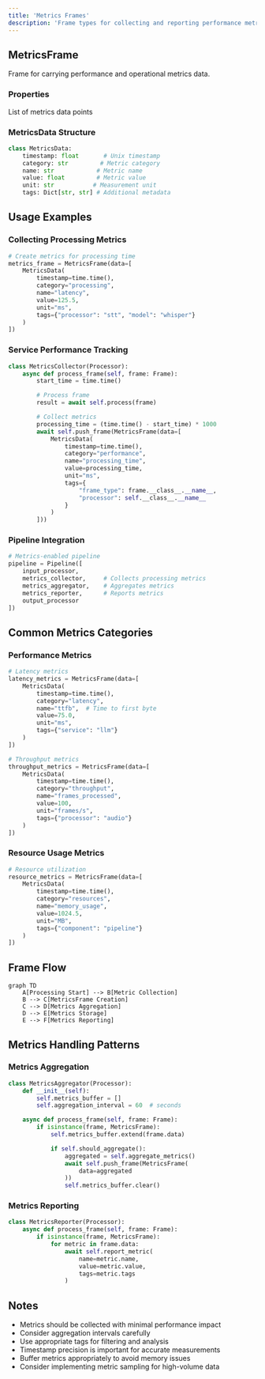 ```yaml
---
title: 'Metrics Frames'
description: 'Frame types for collecting and reporting performance metrics in Pipecat'
---
```


## MetricsFrame

Frame for carrying performance and operational metrics data.

### Properties

<ParamField path="data" type="List[MetricsData]" required>
  List of metrics data points
</ParamField>

### MetricsData Structure

```python
class MetricsData:
    timestamp: float       # Unix timestamp
    category: str         # Metric category
    name: str            # Metric name
    value: float         # Metric value
    unit: str           # Measurement unit
    tags: Dict[str, str] # Additional metadata
```

## Usage Examples

### Collecting Processing Metrics

```python
# Create metrics for processing time
metrics_frame = MetricsFrame(data=[
    MetricsData(
        timestamp=time.time(),
        category="processing",
        name="latency",
        value=125.5,
        unit="ms",
        tags={"processor": "stt", "model": "whisper"}
    )
])
```

### Service Performance Tracking

```python
class MetricsCollector(Processor):
    async def process_frame(self, frame: Frame):
        start_time = time.time()

        # Process frame
        result = await self.process(frame)

        # Collect metrics
        processing_time = (time.time() - start_time) * 1000
        await self.push_frame(MetricsFrame(data=[
            MetricsData(
                timestamp=time.time(),
                category="performance",
                name="processing_time",
                value=processing_time,
                unit="ms",
                tags={
                    "frame_type": frame.__class__.__name__,
                    "processor": self.__class__.__name__
                }
            )
        ]))
```

### Pipeline Integration

```python
# Metrics-enabled pipeline
pipeline = Pipeline([
    input_processor,
    metrics_collector,     # Collects processing metrics
    metrics_aggregator,    # Aggregates metrics
    metrics_reporter,      # Reports metrics
    output_processor
])
```

## Common Metrics Categories

### Performance Metrics

```python
# Latency metrics
latency_metrics = MetricsFrame(data=[
    MetricsData(
        timestamp=time.time(),
        category="latency",
        name="ttfb",  # Time to first byte
        value=75.0,
        unit="ms",
        tags={"service": "llm"}
    )
])

# Throughput metrics
throughput_metrics = MetricsFrame(data=[
    MetricsData(
        timestamp=time.time(),
        category="throughput",
        name="frames_processed",
        value=100,
        unit="frames/s",
        tags={"processor": "audio"}
    )
])
```

### Resource Usage Metrics

```python
# Resource utilization
resource_metrics = MetricsFrame(data=[
    MetricsData(
        timestamp=time.time(),
        category="resources",
        name="memory_usage",
        value=1024.5,
        unit="MB",
        tags={"component": "pipeline"}
    )
])
```

## Frame Flow

```mermaid
graph TD
    A[Processing Start] --> B[Metric Collection]
    B --> C[MetricsFrame Creation]
    C --> D[Metrics Aggregation]
    D --> E[Metrics Storage]
    E --> F[Metrics Reporting]
```

## Metrics Handling Patterns

### Metrics Aggregation

```python
class MetricsAggregator(Processor):
    def __init__(self):
        self.metrics_buffer = []
        self.aggregation_interval = 60  # seconds

    async def process_frame(self, frame: Frame):
        if isinstance(frame, MetricsFrame):
            self.metrics_buffer.extend(frame.data)

            if self.should_aggregate():
                aggregated = self.aggregate_metrics()
                await self.push_frame(MetricsFrame(
                    data=aggregated
                ))
                self.metrics_buffer.clear()
```

### Metrics Reporting

```python
class MetricsReporter(Processor):
    async def process_frame(self, frame: Frame):
        if isinstance(frame, MetricsFrame):
            for metric in frame.data:
                await self.report_metric(
                    name=metric.name,
                    value=metric.value,
                    tags=metric.tags
                )
```

## Notes

- Metrics should be collected with minimal performance impact
- Consider aggregation intervals carefully
- Use appropriate tags for filtering and analysis
- Timestamp precision is important for accurate measurements
- Buffer metrics appropriately to avoid memory issues
- Consider implementing metric sampling for high-volume data
